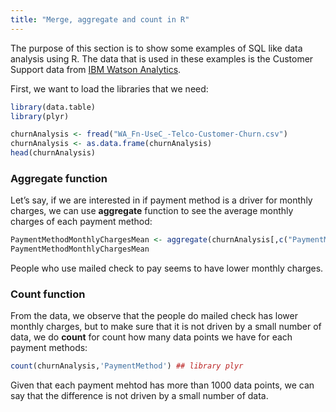 ```yaml
---
title: "Merge, aggregate and count in R"
---
```

  
The purpose of this section is to show some examples of SQL like data analysis using R. The data that is used in these examples is the Customer Support data from [IBM Watson Analytics](https://www.ibm.com/communities/analytics/watson-analytics-blog/guide-to-sample-datasets/).   
  
First, we want to load the libraries that we need:
```r
library(data.table)
library(plyr)
```


```r
churnAnalysis <- fread("WA_Fn-UseC_-Telco-Customer-Churn.csv") 
churnAnalysis <- as.data.frame(churnAnalysis)
head(churnAnalysis)
```

### Aggregate function 

Let's say, if we are interested in if payment method is a driver for monthly charges, we can use **aggregate** function to see the average monthly charges of each payment method:
```r
PaymentMethodMonthlyChargesMean <- aggregate(churnAnalysis[,c("PaymentMethod","MonthlyCharges")], list(churnAnalysis$PaymentMethod), mean)
PaymentMethodMonthlyChargesMean
```
People who use mailed check to pay seems to have lower monthly charges.

### Count function

From the data, we observe that the people do mailed check has lower monthly charges, but to make sure that it is not driven by a small number of data, we do **count** for count how many data points we have for each payment methods:
```r
count(churnAnalysis,'PaymentMethod') ## library plyr
```
Given that each payment mehtod has more than 1000 data points, we can say that the difference is not driven by a small number of data.



